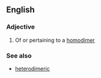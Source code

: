 ==English==

===Adjective===
{{en-adj|-}}

# Of or pertaining to a [[homodimer]]

===See also===
* [[heterodimeric]]